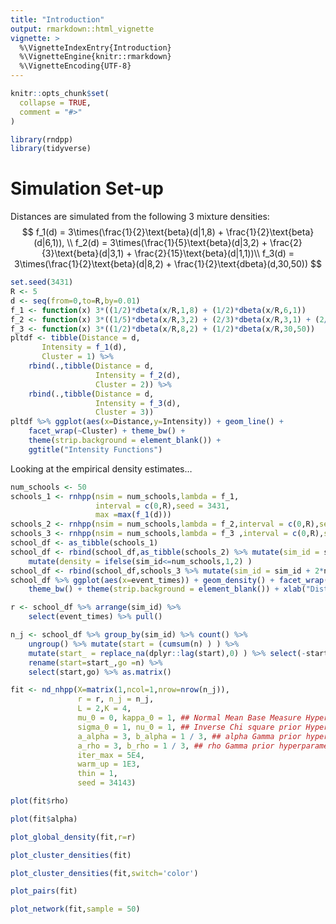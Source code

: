```yaml
---
title: "Introduction"
output: rmarkdown::html_vignette
vignette: >
  %\VignetteIndexEntry{Introduction}
  %\VignetteEngine{knitr::rmarkdown}
  %\VignetteEncoding{UTF-8}
---
```


```r
knitr::opts_chunk$set(
  collapse = TRUE,
  comment = "#>"
)
```

```r
library(rndpp)
library(tidyverse)
```


# Simulation Set-up

Distances are simulated from the following 3 mixture densities:
$$
f_1(d) = 3\times(\frac{1}{2}\text{beta}(d|1,8) + \frac{1}{2}\text{beta}(d|6,1)), \\
f_2(d) = 3\times(\frac{1}{5}\text{beta}(d|3,2) + \frac{2}{3}\text{beta}(d|3,1) + \frac{2}{15}\text{beta}(d|1,1))\\
f_3(d) = 3\times(\frac{1}{2}\text{beta}(d|8,2) + \frac{1}{2}\text{dbeta}(d,30,50))
$$


```r
set.seed(3431)
R <- 5
d <- seq(from=0,to=R,by=0.01)
f_1 <- function(x) 3*((1/2)*dbeta(x/R,1,8) + (1/2)*dbeta(x/R,6,1))
f_2 <- function(x) 3*((1/5)*dbeta(x/R,3,2) + (2/3)*dbeta(x/R,3,1) + (2/15)*dbeta(x/R,1,1))
f_3 <- function(x) 3*((1/2)*dbeta(x/R,8,2) + (1/2)*dbeta(x/R,30,50))
pltdf <- tibble(Distance = d,
       Intensity = f_1(d),
       Cluster = 1) %>% 
    rbind(.,tibble(Distance = d,
                   Intensity = f_2(d),
                   Cluster = 2)) %>% 
    rbind(.,tibble(Distance = d,
                   Intensity = f_3(d),
                   Cluster = 3))
pltdf %>% ggplot(aes(x=Distance,y=Intensity)) + geom_line() + 
    facet_wrap(~Cluster) + theme_bw() + 
    theme(strip.background = element_blank()) + 
    ggtitle("Intensity Functions")

```


Looking at the empirical density estimates...
```r
num_schools <- 50
schools_1 <- rnhpp(nsim = num_schools,lambda = f_1,
                   interval = c(0,R),seed = 3431,
                   max =max(f_1(d)))
schools_2 <- rnhpp(nsim = num_schools,lambda = f_2,interval = c(0,R),seed = 3431,max = max(f_2(d)))
schools_3 <- rnhpp(nsim = num_schools,lambda = f_3 ,interval = c(0,R),seed = 3431,max = max(f_3(d)))
school_df <- as_tibble(schools_1)
school_df <- rbind(school_df,as_tibble(schools_2) %>% mutate(sim_id = sim_id + num_schools)) %>% 
    mutate(density = ifelse(sim_id<=num_schools,1,2) )
school_df <- rbind(school_df,schools_3 %>% mutate(sim_id = sim_id + 2*num_schools, density=3))
school_df %>% ggplot(aes(x=event_times)) + geom_density() + facet_wrap(~density) + 
    theme_bw() + theme(strip.background = element_blank()) + xlab("Distance")
```

```r
r <- school_df %>% arrange(sim_id) %>% 
    select(event_times) %>% pull()

n_j <- school_df %>% group_by(sim_id) %>% count() %>% 
    ungroup() %>% mutate(start = (cumsum(n) ) ) %>% 
    mutate(start_ = replace_na(dplyr::lag(start),0) ) %>% select(-start) %>% 
    rename(start=start_,go =n) %>% 
    select(start,go) %>% as.matrix()
```


```r
fit <- nd_nhpp(X=matrix(1,ncol=1,nrow=nrow(n_j)),
               r = r, n_j = n_j,
               L = 2,K = 4,
               mu_0 = 0, kappa_0 = 1, ## Normal Mean Base Measure Hyperparameters
               sigma_0 = 1, nu_0 = 1, ## Inverse Chi square prior Hyperparameters
               a_alpha = 3, b_alpha = 1 / 3, ## alpha Gamma prior hyperparameters
               a_rho = 3, b_rho = 1 / 3, ## rho Gamma prior hyperparameters
               iter_max = 5E4,
               warm_up = 1E3,
               thin = 1,
               seed = 34143)
```
```r
plot(fit$rho)
```

```r
plot(fit$alpha)
```

```r
plot_global_density(fit,r=r)
```


```r
plot_cluster_densities(fit)
```



```r
plot_cluster_densities(fit,switch='color')
```

```r
plot_pairs(fit)
```




```r
plot_network(fit,sample = 50)
```



